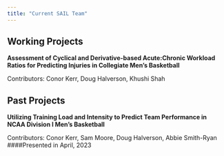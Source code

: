 ```yaml
---
title: "Current SAIL Team"
---
```


## Working Projects

<b>Assessment of Cyclical and Derivative-based Acute:Chronic Workload Ratios for Predicting Injuries in Collegiate Men's Basketball</b>

Contributors: Conor Kerr, Doug Halverson, Khushi Shah

## Past Projects

<b>Utilizing Training Load and Intensity to Predict Team Performance in NCAA Division I Men's Basketball</b>

Contributors: Conor Kerr, Sam Moore, Doug Halverson, Abbie Smith-Ryan ####Presented in April, 2023
